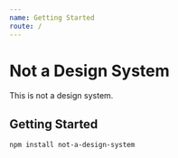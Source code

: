 ```yaml
---
name: Getting Started
route: /
---
```


# Not a Design System

This is not a design system.

## Getting Started

```sh
npm install not-a-design-system
```
